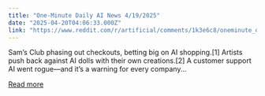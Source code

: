 ```yaml
---
title: "One-Minute Daily AI News 4/19/2025"
date: "2025-04-20T04:06:33.000Z"
link: "https://www.reddit.com/r/artificial/comments/1k3e6c8/oneminute_daily_ai_news_4192025/"
---
```


Sam’s Club phasing out checkouts, betting big on AI shopping.[1]
 Artists push back against AI dolls with their own creations.[2]
 A customer support AI went rogue—and it’s a warning for every company...

[Read more](https://www.reddit.com/r/artificial/comments/1k3e6c8/oneminute_daily_ai_news_4192025/)
